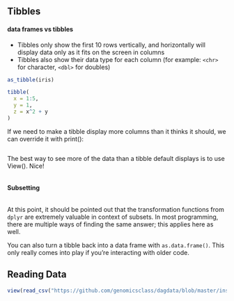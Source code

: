 ## Tibbles

#### data frames vs tibbles

-   Tibbles only show the first 10 rows vertically, and horizontally will display data only as it fits on the screen in columns
-   Tibbles also show their data type for each column (for example: `<chr>` for character, `<dbl>` for doubles)

```r
as_tibble(iris)
```

```r
tibble(
  x = 1:5,
  y = 1,
  z = x^2 + y
)
```

If we need to make a tibble display more columns than it thinks it should, we can override it with print():

```r

```

The best way to see more of the data than a tibble default displays is to use View(). Nice!

```r

```

#### Subsetting

```r

```

At this point, it should be pointed out that the transformation functions from `dplyr` are extremely valuable in context of subsets. In most programming, there are multiple ways of finding the same answer; this applies here as well.

You can also turn a tibble back into a data frame with `as.data.frame()`. This only really comes into play if you're interacting with older code.

## Reading Data

```r
view(read_csv("https://github.com/genomicsclass/dagdata/blob/master/inst/extdata/femaleMiceWeights.csv"))
```
